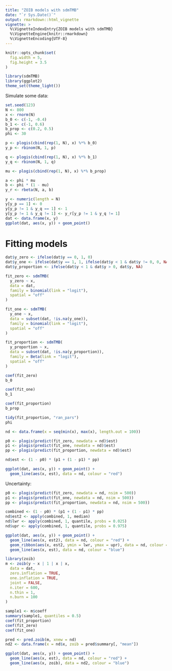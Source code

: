 ```yaml
---
title: "ZOIB models with sdmTMB"
date: "`r Sys.Date()`"
output: rmarkdown::html_vignette
vignette: >
  %\VignetteIndexEntry{ZOIB models with sdmTMB}
  %\VignetteEngine{knitr::rmarkdown}
  %\VignetteEncoding{UTF-8}
---
```


```r
knitr::opts_chunk$set(
  fig.width = 5,
  fig.height = 3.5
)
```

```r
library(sdmTMB)
library(ggplot2)
theme_set(theme_light())
```

Simulate some data:

```r
set.seed(123)
N <- 800
x <- rnorm(N)
b_0 <- c(-1, -0.4)
b_1 <- c(-1, 0.6)
b_prop <- c(0.2, 0.5)
phi <- 30
```

```r
p <- plogis(cbind(rep(1, N), x) %*% b_0)
y_p <- rbinom(N, 1, p)

q <- plogis(cbind(rep(1, N), x) %*% b_1)
y_q <- rbinom(N, 1, q)

mu <- plogis(cbind(rep(1, N), x) %*% b_prop)

a <- phi * mu
b <- phi * (1 - mu)
y_r <- rbeta(N, a, b)
```

```r
y <- numeric(length = N)
y[y_p == 1] <- 0
y[y_p != 1 & y_q == 1] <- 1
y[y_p != 1 & y_q != 1] <- y_r[y_p != 1 & y_q != 1]
dat <- data.frame(x, y)
ggplot(dat, aes(x, y)) + geom_point()
```

# Fitting models

```r
dat$y_zero <- ifelse(dat$y == 0, 1, 0)
dat$y_one <- ifelse(dat$y == 1, 1, ifelse(dat$y < 1 & dat$y != 0, 0, NA))
dat$y_proportion <- ifelse(dat$y < 1 & dat$y > 0, dat$y, NA)
```

```r
fit_zero <- sdmTMB(
  y_zero ~ x,
  data = dat,
  family = binomial(link = "logit"),
  spatial = "off"
)

fit_one <- sdmTMB(
  y_one ~ x,
  data = subset(dat, !is.na(y_one)),
  family = binomial(link = "logit"),
  spatial = "off"
)

fit_proportion <- sdmTMB(
  y_proportion ~ x,
  data = subset(dat, !is.na(y_proportion)),
  family = Beta(link = "logit"),
  spatial = "off"
)
```

```r
coef(fit_zero)
b_0

coef(fit_one)
b_1

coef(fit_proportion)
b_prop

tidy(fit_proportion, "ran_pars")
phi
```

```r
nd <- data.frame(x = seq(min(x), max(x), length.out = 100))
```

```r
p0 <- plogis(predict(fit_zero, newdata = nd)$est)
p1 <- plogis(predict(fit_one, newdata = nd)$est)
pp <- plogis(predict(fit_proportion, newdata = nd)$est)
```

```r
nd$est <- (1 - p0) * (p1 + (1 - p1) * pp)
```

```r
ggplot(dat, aes(x, y)) + geom_point() +
  geom_line(aes(x, est), data = nd, colour = "red")
```

Uncertainty:

```r
p0 <- plogis(predict(fit_zero, newdata = nd, nsim = 500))
p1 <- plogis(predict(fit_one, newdata = nd, nsim = 500))
pp <- plogis(predict(fit_proportion, newdata = nd, nsim = 500))
```

```r
combined <- (1 - p0) * (p1 + (1 - p1) * pp)
nd$est2 <- apply(combined, 1, median)
nd$lwr <- apply(combined, 1, quantile, probs = 0.025)
nd$upr <- apply(combined, 1, quantile, probs = 0.975)
```

```r
ggplot(dat, aes(x, y)) + geom_point() +
  geom_line(aes(x, est2), data = nd, colour = "red") +
  geom_ribbon(aes(x, est2, ymin = lwr, ymax = upr), data = nd, colour = NA, fill = "#FF000030") +
  geom_line(aes(x, est), data = nd, colour = "blue")
```

```r
library(zoib)
m <- zoib(y ~ x | 1 | x | x,
  data = dat,
  zero.inflation = TRUE,
  one.inflation = TRUE,
  joint = FALSE,
  n.iter = 600,
  n.thin = 1,
  n.burn = 100
)
```

```r
sample1 <- m$coeff
summary(sample1, quantiles = 0.5)
coef(fit_proportion)
coef(fit_zero)
coef(fit_one)
```

```r
pred <- pred.zoib(m, xnew = nd)
nd2 <- data.frame(x = nd$x, zoib = pred$summary[, "mean"])

ggplot(dat, aes(x, y)) + geom_point() +
  geom_line(aes(x, est), data = nd, colour = "red") +
  geom_line(aes(x, zoib), data = nd2, colour = "blue")
```
